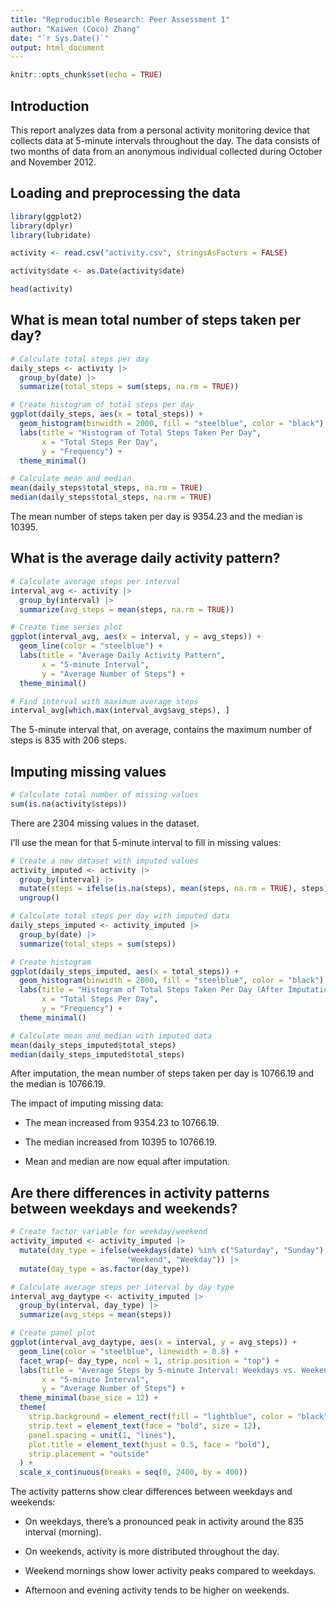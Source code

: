 ```yaml
---
title: "Reproducible Research: Peer Assessment 1"
author: "Kaiwen (Coco) Zhang"
date: "`r Sys.Date()`"
output: html_document
---
```


```r
knitr::opts_chunk$set(echo = TRUE)
```

## Introduction

This report analyzes data from a personal activity monitoring device that collects data at 5-minute intervals throughout the day. The data consists of two months of data from an anonymous individual collected during October and November 2012.

## Loading and preprocessing the data

```r
library(ggplot2)
library(dplyr)
library(lubridate)

activity <- read.csv("activity.csv", stringsAsFactors = FALSE)

activity$date <- as.Date(activity$date)

head(activity)
```

## What is mean total number of steps taken per day?

```r
# Calculate total steps per day
daily_steps <- activity |> 
  group_by(date) |> 
  summarize(total_steps = sum(steps, na.rm = TRUE))

# Create histogram of total steps per day
ggplot(daily_steps, aes(x = total_steps)) +
  geom_histogram(binwidth = 2000, fill = "steelblue", color = "black") +
  labs(title = "Histogram of Total Steps Taken Per Day",
       x = "Total Steps Per Day",
       y = "Frequency") +
  theme_minimal()

# Calculate mean and median
mean(daily_steps$total_steps, na.rm = TRUE)
median(daily_steps$total_steps, na.rm = TRUE)
```

The mean number of steps taken per day is 9354.23 and the median is 10395.

## What is the average daily activity pattern?

```r
# Calculate average steps per interval
interval_avg <- activity |> 
  group_by(interval) |> 
  summarize(avg_steps = mean(steps, na.rm = TRUE))

# Create time series plot
ggplot(interval_avg, aes(x = interval, y = avg_steps)) +
  geom_line(color = "steelblue") +
  labs(title = "Average Daily Activity Pattern",
       x = "5-minute Interval",
       y = "Average Number of Steps") +
  theme_minimal()

# Find interval with maximum average steps
interval_avg[which.max(interval_avg$avg_steps), ]
```

The 5-minute interval that, on average, contains the maximum number of steps is 835 with 206 steps.

## Imputing missing values

```r
# Calculate total number of missing values
sum(is.na(activity$steps))
```

There are 2304 missing values in the dataset.

I'll use the mean for that 5-minute interval to fill in missing values:

```r
# Create a new dataset with imputed values
activity_imputed <- activity |> 
  group_by(interval) |> 
  mutate(steps = ifelse(is.na(steps), mean(steps, na.rm = TRUE), steps)) |> 
  ungroup()

# Calculate total steps per day with imputed data
daily_steps_imputed <- activity_imputed |> 
  group_by(date) |> 
  summarize(total_steps = sum(steps))

# Create histogram
ggplot(daily_steps_imputed, aes(x = total_steps)) +
  geom_histogram(binwidth = 2000, fill = "steelblue", color = "black") +
  labs(title = "Histogram of Total Steps Taken Per Day (After Imputation)",
       x = "Total Steps Per Day",
       y = "Frequency") +
  theme_minimal()

# Calculate mean and median with imputed data
mean(daily_steps_imputed$total_steps)
median(daily_steps_imputed$total_steps)
```

After imputation, the mean number of steps taken per day is 10766.19 and the median is 10766.19.

The impact of imputing missing data:

* The mean increased from 9354.23 to 10766.19.

* The median increased from 10395 to 10766.19.

* Mean and median are now equal after imputation.

## Are there differences in activity patterns between weekdays and weekends?

```r
# Create factor variable for weekday/weekend
activity_imputed <- activity_imputed |> 
  mutate(day_type = ifelse(weekdays(date) %in% c("Saturday", "Sunday"), 
                          "Weekend", "Weekday")) |> 
  mutate(day_type = as.factor(day_type))

# Calculate average steps per interval by day type
interval_avg_daytype <- activity_imputed |> 
  group_by(interval, day_type) |> 
  summarize(avg_steps = mean(steps))

# Create panel plot
ggplot(interval_avg_daytype, aes(x = interval, y = avg_steps)) +
  geom_line(color = "steelblue", linewidth = 0.8) +
  facet_wrap(~ day_type, ncol = 1, strip.position = "top") +
  labs(title = "Average Steps by 5-minute Interval: Weekdays vs. Weekends",
       x = "5-minute Interval",
       y = "Average Number of Steps") +
  theme_minimal(base_size = 12) +
  theme(
    strip.background = element_rect(fill = "lightblue", color = "black"),
    strip.text = element_text(face = "bold", size = 12),
    panel.spacing = unit(1, "lines"),
    plot.title = element_text(hjust = 0.5, face = "bold"),
    strip.placement = "outside"
  ) +
  scale_x_continuous(breaks = seq(0, 2400, by = 400))
```

The activity patterns show clear differences between weekdays and weekends:

* On weekdays, there's a pronounced peak in activity around the 835 interval (morning).

* On weekends, activity is more distributed throughout the day.

* Weekend mornings show lower activity peaks compared to weekdays.

* Afternoon and evening activity tends to be higher on weekends.